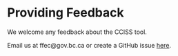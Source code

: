 # Providing Feedback

We welcome any feedback about the CCISS tool. 

Email us at ffec@gov.bc.ca or create a GitHub issue <a href="https://github.com/bcgov/CCISS_Review/issues" target="_blank">here</a>.
